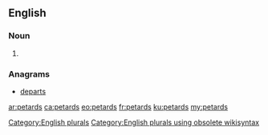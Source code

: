 ==English==

===Noun===
{{head|en}}

# {{plural of|petard}}

===Anagrams===
* [[departs#English|departs]]

[[Category:English plurals]][[Category:English plurals using obsolete wikisyntax]]

[[ar:petards]]
[[ca:petards]]
[[eo:petards]]
[[fr:petards]]
[[ku:petards]]
[[my:petards]]